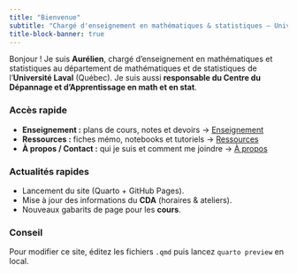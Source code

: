 ```yaml
---
title: "Bienvenue"
subtitle: "Chargé d'enseignement en mathématiques & statistiques — Université Laval (Québec)"
title-block-banner: true
---
```


<div class="lead">
Bonjour ! Je suis <strong>Aurélien</strong>, chargé d'enseignement en mathématiques et statistiques au 
département de mathématiques et de statistiques de l'<strong>Université Laval</strong> (Québec).
Je suis aussi <strong>responsable du Centre du Dépannage et d'Apprentissage en math et en stat</strong>.
</div>

::: {.grid}
::: {.g-col-12 .g-col-md-6}
### Accès rapide

- **Enseignement :** plans de cours, notes et devoirs → [Enseignement](enseignement.qmd)
- **Ressources :** fiches mémo, notebooks et tutoriels → [Ressources](ressources.qmd)
- **À propos / Contact :** qui je suis et comment me joindre → [À propos](a-propos.qmd)
:::
::: {.g-col-12 .g-col-md-6}
### Actualités rapides
- Lancement du site (Quarto + GitHub Pages).
- Mise à jour des informations du **CDA** (horaires & ateliers).
- Nouveaux gabarits de page pour les **cours**.
:::
:::

::: {.callout-note}
### Conseil
Pour modifier ce site, éditez les fichiers `.qmd` puis lancez `quarto preview` en local.
:::
